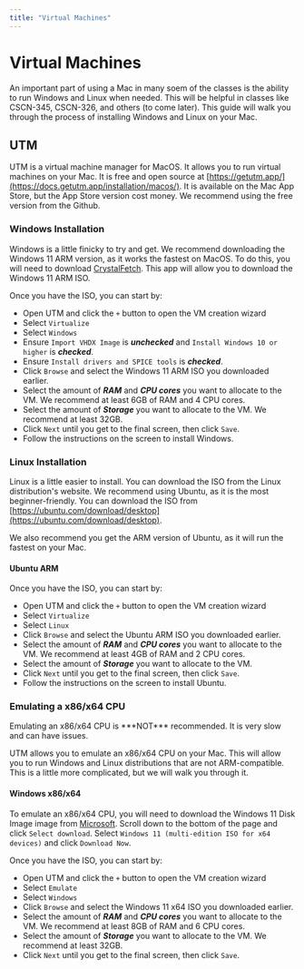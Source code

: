 ```yaml
---
title: "Virtual Machines"
---
```


# Virtual Machines

An important part of using a Mac in many soem of the classes is the ability to run Windows and Linux when needed. This will be helpful in classes like CSCN-345, CSCN-326, and others (to come later). This guide will walk you through the process of installing Windows and Linux on your Mac.

## UTM

UTM is a virtual machine manager for MacOS. It allows you to run virtual machines on your Mac. It is free and open source at [https://getutm.app/](https://docs.getutm.app/installation/macos/). It is available on the Mac App Store, but the App Store version cost money. We recommend using the free version from the Github.

### Windows Installation

Windows is a little finicky to try and get. We recommend downloading the Windows 11 ARM version, as it works the fastest on MacOS. To do this, you will need to download [CrystalFetch](https://apps.apple.com/app/crystalfetch-iso-downloader/id6454431289). This app will allow you to download the Windows 11 ARM ISO.

Once you have the ISO, you can start by:
- Open UTM and click the `+` button to open the VM creation wizard
- Select `Virtualize`
- Select `Windows`
- Ensure `Import VHDX Image` is ***unchecked*** and `Install Windows 10 or higher` is ***checked***.
- Ensure `Install drivers and SPICE tools` is ***checked***.
- Click `Browse` and select the Windows 11 ARM ISO you downloaded earlier.
- Select the amount of ***RAM*** and ***CPU cores*** you want to allocate to the VM. We recommend at least 6GB of RAM and 4 CPU cores.
- Select the amount of ***Storage*** you want to allocate to the VM. We recommend at least 32GB.
- Click `Next` until you get to the final screen, then click `Save`.
- Follow the instructions on the screen to install Windows.

### Linux Installation

Linux is a little easier to install. You can download the ISO from the Linux distribution's website. We recommend using Ubuntu, as it is the most beginner-friendly. You can download the ISO from [https://ubuntu.com/download/desktop](https://ubuntu.com/download/desktop).

We also recommend you get the ARM version of Ubuntu, as it will run the fastest on your Mac.

#### Ubuntu ARM
Once you have the ISO, you can start by:
- Open UTM and click the `+` button to open the VM creation wizard
- Select `Virtualize`
- Select `Linux`
- Click `Browse` and select the Ubuntu ARM ISO you downloaded earlier.
- Select the amount of ***RAM*** and ***CPU cores*** you want to allocate to the VM. We recommend at least 4GB of RAM and 2 CPU cores.
- Select the amount of ***Storage*** you want to allocate to the VM.
- Click `Next` until you get to the final screen, then click `Save`.
- Follow the instructions on the screen to install Ubuntu.

### Emulating a x86/x64 CPU
<Callout type="warning" emoji="⚠️">
  Emulating an x86/x64 CPU is ***NOT*** recommended. It is very slow and can have issues.
</Callout>

UTM allows you to emulate an x86/x64 CPU on your Mac. This will allow you to run Windows and Linux distributions that are not ARM-compatible. This is a little more complicated, but we will walk you through it.

#### Windows x86/x64

To emulate an x86/x64 CPU, you will need to download the Windows 11 Disk Image image from [Microsoft](https://www.microsoft.com/software-download/windows11). Scroll down to the bottom of the page and click `Select download`. Select `Windows 11 (multi-edition ISO for x64 devices)` and click `Download Now`.

Once you have the ISO, you can start by:
- Open UTM and click the `+` button to open the VM creation wizard
- Select `Emulate`
- Select `Windows`
- Click `Browse` and select the Windows 11 x64 ISO you downloaded earlier.
- Select the amount of ***RAM*** and ***CPU cores*** you want to allocate to the VM. We recommend at least 8GB of RAM and 6 CPU cores.
- Select the amount of ***Storage*** you want to allocate to the VM. We recommend at least 32GB.
- Click `Next` until you get to the final screen, then click `Save`.